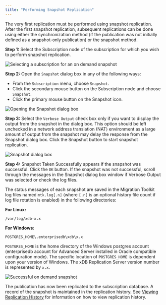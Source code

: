 ```yaml
---
title: "Performing Snapshot Replication"
---
```


<div id="perform_replication" class="registered_link"></div>


The very first replication must be performed using snapshot replication. After the first snapshot replication, subsequent replications can be done using either the synchronization method (if the publication was not initially defined as a snapshot-only publication) or the snapshot method.

**Step 1:** Select the Subscription node of the subscription for which you wish to perform snapshot replication.

![Selecting a subscription for an on demand snapshot](/../../images/image89.png)

**Step 2:** Open the `Snapshot` dialog box in any of the following ways:

-   From the `Subscription` menu, choose `Snapshot`.
-   Click the secondary mouse button on the Subscription node and choose `Snapshot`.
-   Click the primary mouse button on the Snapshot icon.

![Opening the Snapshot dialog box](/../../images/image90.png)

**Step 3:** Select the `Verbose Output` check box only if you want to display the output from the snapshot in the dialog box. This option should be left unchecked in a network address translation (NAT) environment as a large amount of output from the snapshot may delay the response from the Snapshot dialog box. Click the Snapshot button to start snapshot replication.

![Snapshot dialog box](/../../images/image91.png)

**Step 4:** Snapshot Taken Successfully appears if the snapshot was successful. Click the `OK` button. If the snapshot was not successful, scroll through the messages in the Snapshot dialog box window if Verbose Output was selected or check the log files.

The status messages of each snapshot are saved in the Migration Toolkit log files named `mtk.log[.n]` (where `[.n]` is an optional history file count if log file rotation is enabled) in the following directories:

**For Linux:**

`/var/log/xdb-x.x`

**For Windows:**

`POSTGRES_HOME\.enterprisedb\xdb\x.x`

`POSTGRES_HOME` is the home directory of the Windows postgres account (enterprisedb account for Advanced Server installed in Oracle compatible configuration mode). The specific location of `POSTGRES_HOME` is dependent upon your version of Windows. The xDB Replication Server version number is represented by `x.x`.

![Successful on demand snapshot](/../../images/image92.png)

The publication has now been replicated to the subscription database. A record of the snapshot is maintained in the replication history. See [Viewing Replication History](../../07_common_operations/#view_replication_history) for information on how to view replication history.
